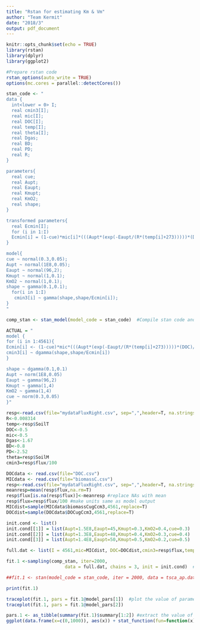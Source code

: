 ```yaml
---
title: "Rstan for estimating Km & Vm"
author: "Team Kermit"
date: "2018/3"
output: pdf_document
---
```


```r
knitr::opts_chunk$set(echo = TRUE)
library(rstan)
library(dplyr)
library(ggplot2)
```

```r
#Prepare rstan code
rstan_options(auto_write = TRUE)
options(mc.cores = parallel::detectCores())

stan_code <- "
data {
  int<lower = 0> I; 
  real cmin3[I];
  real mic[I];
  real DOC[I];
  real temp[I];
  real theta[I];
  real Dgas;
  real BD;
  real PD;
  real R;
}

parameters{
  real cue;
  real Aupt;
  real Eaupt;
  real Kmupt;
  real KmO2;
  real shape;
}

transformed parameters{
  real Ecmin[I];
  for (i in 1:I)
  Ecmin[i] = (1-cue)*mic[i]*(((Aupt*(exp(-Eaupt/(R*(temp[i]+273)))))*(DOC[i])/(Kmupt+DOC[i])*(Dgas*0.209*((1-(BD/PD)-theta[i]))^3/4)/(KmO2+(Dgas*0.209*((1-(BD/PD)-theta[i]))^3/4))));
}

model{
cue ~ normal(0.3,0.05); 
Aupt ~ normal(1E8,0.05);
Eaupt ~ normal(96,2);
Kmupt ~ normal(1,0.1);
KmO2 ~ normal(1,0.1);
shape ~ gamma(0.1,0.1);
  for(i in 1:I)
   cmin3[i] ~ gamma(shape,shape/Ecmin[i]);
}
"

comp_stan <- stan_model(model_code = stan_code)  #Compile stan code and then call it in r which will save a lot of time by not recompiling each time fitting different datasets. If you can't compile the stan code, go to chunk 4 and run the 'stan()' function by deleting '##'. If you can, run the rest of chunks as usual.

```


```r
ACTUAL = "
model {
for (i in 1:4561){
Ecmin[i] <- (1-cue)*mic*(((Aupt*(exp(-Eaupt/(R*(temp[i]+273)))))*(DOC)/(Kmupt+DOC)*(Dgas*0.209*((1-(BD/PD)-theta[i]))^3/4)/(KmO2+(Dgas*0.209*((1-(BD/PD)-theta[i]))^3/4))))
cmin3[i] ~ dgamma(shape,shape/Ecmin[i])
}

shape ~ dgamma(0.1,0.1)
Aupt ~ norm(1E8,0.05)
Eaupt ~ gamma(96,2)
Kmupt ~ gamma(1,4)
KmO2 ~ gamma(1,4)
cue ~ norm(0.3,0.05)
}"

resp<-read.csv(file="mydataFluxRight.csv", sep=",",header=T, na.strings="NA") #soilM, soilT, flux data
R<-0.008314
temp<-resp$SoilT
DOC<-0.5
mic<-0.5
Dgas<-1.67
BD<-0.8
PD<-2.52
theta=resp$SoilM
cmin3=resp$flux/100
```


```r
DOCdata <- read.csv(file="DOC.csv")
MICdata <- read.csv(file="biomassC.csv")
resp<-read.csv(file="mydataFluxRight.csv", sep=",",header=T, na.strings="NA")
meanresp=mean(resp$flux,na.rm=T)
resp$flux[is.na(resp$flux)]<-meanresp #replace NAs with mean
resp$flux=resp$flux/100 #make units same as model output
MICdist=sample(MICdata$biomassCugCcm3,4561,replace=T)
DOCdist=sample(DOCdata$DOCugCcm3,4561,replace=T)

init.cond <- list()
init.cond[[1]] = list(Aupt=1.5E8,Eaupt=45,Kmupt=0.3,KmO2=0.4,cue=0.3)
init.cond[[2]] = list(Aupt=1.3E8,Eaupt=48,Kmupt=0.4,KmO2=0.3,cue=0.4)
init.cond[[3]] = list(Aupt=1.4E8,Eaupt=50,Kmupt=0.5,KmO2=0.2,cue=0.5)

full.dat <- list(I = 4561,mic=MICdist, DOC=DOCdist,cmin3=resp$flux,temp=resp$SoilT,theta=resp$SoilM,R=8.31E-3,Dgas=1.67,BD=0.8,PD=2.52)
```

```r
fit.1 <-sampling(comp_stan, iter=2000,
		              data = full.dat, chains = 3, init = init.cond)  # You can increase the number of iterations if convergence was not reached.

##fit.1 <- stan(model_code = stan_code, iter = 2000, data = tsca_ap.dat, chains = 3, init = init.cond)  #If you can't compile in the previous chunk, run this code. The code of the rest of chunks remain the same.

print(fit.1)
```

```r
traceplot(fit.1, pars = fit.1@model_pars[1])  #plot the value of parameter estimates for each iteration
traceplot(fit.1, pars = fit.1@model_pars[2])
```

```r
pars.1 <- as_tibble(summary(fit.1)$summary[1:2]) #extract the value of parameter estimates
ggplot(data.frame(x=c(0,1000)), aes(x)) + stat_function(fun=function(x) 2.6888*x/(97.285+x),geom = "line", color = "green") + stat_function(fun=function(x) pars.1$value[1]*x/(pars.1$value[2]+x),geom = "line", color = "red") + geom_point(aes(x = concentration, y = activity), data = tsca_ap) + labs(x = "concentration", y = "activity") 
```

